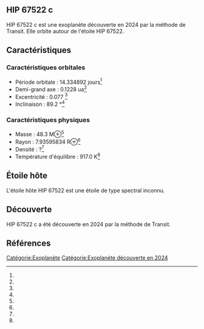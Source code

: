 == HIP 67522 c ==

{{Infobox Exoplanète
| nom = HIP 67522 c
| image = 
| légende = 
| étoile = HIP 67522
| constellation = 
| ascension_droite = 
| déclinaison = 
| distance = ?
| type_spectral = ?
| masse = 48.3 M⊕<ref></ref>
| rayon = 7.93595834 R⊕<ref></ref>
| densité = ?<ref></ref>
| gravité = ?<ref></ref>
| température = 917.0 K<ref></ref>
| période = 14.334892 j<ref></ref>
| demi_grand_axe = 0.1228 ua<ref></ref>
| excentricité = 0.077 <ref></ref>
| inclinaison = 89.2 °<ref></ref>
| méthode_découverte = Transit
| date_découverte = 2024
| statut = Confirmée
}}

HIP 67522 c est une exoplanète découverte en 2024 par la méthode de Transit. Elle orbite autour de l'étoile HIP 67522.

== Caractéristiques ==

=== Caractéristiques orbitales ===
* Période orbitale : 14.334892 jours<ref></ref>
* Demi-grand axe : 0.1228 ua<ref></ref>
* Excentricité : 0.077 <ref></ref>
* Inclinaison : 89.2 °<ref></ref>

=== Caractéristiques physiques ===
* Masse : 48.3 M⊕<ref></ref>
* Rayon : 7.93595834 R⊕<ref></ref>
* Densité : ?<ref></ref>
* Température d'équilibre : 917.0 K<ref></ref>

== Étoile hôte ==

{{Infobox Étoile
| nom = HIP 67522
| image = 
| légende = 
| constellation = 
| ascension_droite = 
| déclinaison = 
| distance = ?
| type_spectral = ?
| magnitude_absolue = 
| magnitude_apparente = 
| masse = ?<ref></ref>
| rayon = ?<ref></ref>
| température = ?<ref></ref>
| métallicité = ?<ref></ref>
| âge = ?<ref></ref>
}}

L'étoile hôte HIP 67522 est une étoile de type spectral inconnu.

== Découverte ==

HIP 67522 c a été découverte en 2024 par la méthode de Transit.

== Références ==
<references />

[[Catégorie:Exoplanète]]
[[Catégorie:Exoplanète découverte en 2024]]

